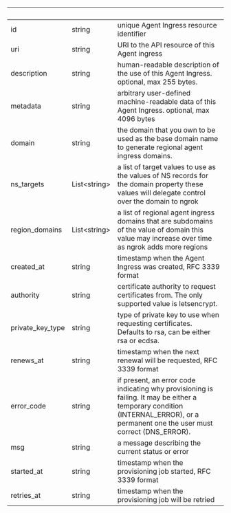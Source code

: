 
| &nbsp;           | &nbsp;             | &nbsp;                                                                                                                                                                           |
| ---------------- | ------------------ | -------------------------------------------------------------------------------------------------------------------------------------------------------------------------------- |
| id               | string             | unique Agent Ingress resource identifier                                                                                                                                         |
| uri              | string             | URI to the API resource of this Agent ingress                                                                                                                                    |
| description      | string             | human-readable description of the use of this Agent Ingress. optional, max 255 bytes.                                                                                            |
| metadata         | string             | arbitrary user-defined machine-readable data of this Agent Ingress. optional, max 4096 bytes                                                                                     |
| domain           | string             | the domain that you own to be used as the base domain name to generate regional agent ingress domains.                                                                           |
| ns_targets       | List&lt;string&gt; | a list of target values to use as the values of NS records for the domain property these values will delegate control over the domain to ngrok                                   |
| region_domains   | List&lt;string&gt; | a list of regional agent ingress domains that are subdomains of the value of domain this value may increase over time as ngrok adds more regions                                 |
| created_at       | string             | timestamp when the Agent Ingress was created, RFC 3339 format                                                                                                                    |
| authority        | string             | certificate authority to request certificates from. The only supported value is letsencrypt.                                                                                     |
| private_key_type | string             | type of private key to use when requesting certificates. Defaults to rsa, can be either rsa or ecdsa.                                                                            |
| renews_at        | string             | timestamp when the next renewal will be requested, RFC 3339 format                                                                                                               |
| error_code       | string             | if present, an error code indicating why provisioning is failing. It may be either a temporary condition (INTERNAL_ERROR), or a permanent one the user must correct (DNS_ERROR). |
| msg              | string             | a message describing the current status or error                                                                                                                                 |
| started_at       | string             | timestamp when the provisioning job started, RFC 3339 format                                                                                                                     |
| retries_at       | string             | timestamp when the provisioning job will be retried                                                                                                                              |
